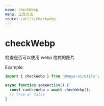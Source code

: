 ```yaml
---
name: checkWebp
menu: 工具方法
route: /utils/checkwebp
---
```


# checkWebp

检查是否可以使用 webp 格式的图片

Example:

```js
import { checkWebp } from '@muya-ui/utils';

async function someAction() {
  const canUseWebp = await checkWebp();
  // true or false
}
```
